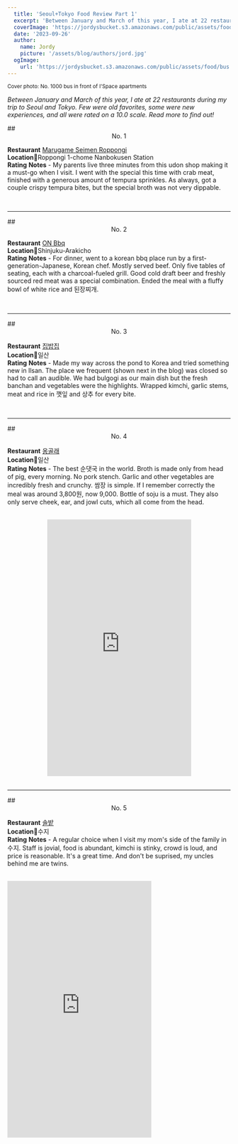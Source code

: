 ```yaml
---
  title: 'Seoul+Tokyo Food Review Part 1'
  excerpt: 'Between January and March of this year, I ate at 22 restaurants during my trip to Seoul and Tokyo. Few were old favorites, some were new experiences, and all were rated on a 10.0 scale. Read more to find out!'
  coverImage: 'https://jordysbucket.s3.amazonaws.com/public/assets/food/bus.jpeg'
  date: '2023-09-26'
  author: 
    name: Jordy
    picture: '/assets/blog/authors/jord.jpg'
  ogImage:
    url: 'https://jordysbucket.s3.amazonaws.com/public/assets/food/bus.jpeg'
---
```




<small>Cover photo: No. 1000 bus in front of I'Space apartments</small>

_Between January and March of this year, I ate at 22 restaurants during my trip to Seoul and Tokyo. Few were old favorites, some were new experiences, and all were rated on a 10.0 scale. Read more to find out!_

<a name="1" />
## <center>No. 1</center>

**Restaurant** <u>Marugame Seimen Roppongi</u>\
**Location**📍Roppongi 1-chome Nanbokusen Station\
**Rating** 
<ProgressBar valuePercentage={82} />
**Notes** - My parents live three minutes from this udon shop making it a must-go when I visit. I went with the special this time with crab meat, finished with a generous amount of tempura sprinkles. As always, got a couple crispy tempura bites, but the special broth was not very dippable.

<center>
  <PhotoGallery slides={udonPhotos} />
</center>
<br />
<hr />

<a name="2" />
## <center>No. 2</center>

**Restaurant** <u>ON Bbq</u>\
**Location**📍Shinjuku-Arakicho\
**Rating** 
<ProgressBar valuePercentage={76} />
**Notes** - For dinner, went to a korean bbq place run by a first-generation-Japanese, Korean chef. Mostly served beef. Only five tables of seating, each with a charcoal-fueled grill. Good cold draft beer and freshly sourced red meat was a special combination. Ended the meal with a fluffy bowl of white rice and 된장찌개.

<center>
  <PhotoGallery slides={onBbqPhotos} />
</center>
<br />
<hr />

<a name="3" />
## <center>No. 3</center>

**Restaurant** <u>집밥집</u>\
**Location**📍일산\
**Rating** 
<ProgressBar valuePercentage={73} />
**Notes** - Made my way across the pond to Korea and tried something new in Ilsan. The place we frequent (shown next in the blog) was closed so had to call an audible. We had bulgogi as our main dish but the fresh banchan and vegetables were the highlights. Wrapped kimchi, garlic stems, meat and rice in 깻잎 and 상추 for every bite.

<center>
  <PhotoGallery slides={jibPhotos} />
</center>
<br />
<hr />

<a name="4" />
## <center>No. 4</center>

**Restaurant** <u>옹골래</u>\
**Location**📍일산\
**Rating** 
<ProgressBar valuePercentage={90} />
**Notes** - The best 순댓국 in the world. Broth is made only from head of pig, every morning. No pork stench. Garlic and other vegetables are incredibly fresh and crunchy. 쌈장 is simple. If I remember correctly the meal was around 3,800원, now 9,000. Bottle of soju is a must. They also only serve cheek, ear, and jowl cuts, which all come from the head.   

<center>
  <PhotoGallery slides={ongPhotos} />
</center>
<br />
<center>
  <iframe
    width="325"
    height="578"
    src="https://www.youtube.com/embed/mhFZE_u9TOA"
    title="Ongolne"
    frameborder="0"
    allow="accelerometer; clipboard-write; encrypted-media; gyroscope; picture-in-picture; web-share"
    allowfullscreen
  ></iframe>
</center>
<br />
<hr />

<a name="5" />
## <center>No. 5</center>

**Restaurant** <u>솔밭</u>\
**Location**📍수지\
**Rating** 
<ProgressBar valuePercentage={81} />
**Notes** - A regular choice when I visit my mom's side of the family in 수지. Staff is jovial, food is abundant, kimchi is stinky, crowd is loud, and price is reasonable. It's a great time. And don't be suprised, my uncles behind me are twins. 

<center>
  <PhotoGallery slides={sotPhotos} />
</center>
<br />
  <iframe
    width="325"
    height="578"
    src="https://www.youtube.com/embed/AIKsNIDyWZg"
    title="Solbat"
    frameborder="0"
    allow="accelerometer; clipboard-write; encrypted-media; gyroscope; picture-in-picture; web-share"
    allowfullscreen
    />
<br />
<hr />

<a name="6" />
## <center>No. 6</center>

**Restaurant** <u>구들장 불곱창</u>\
**Location**📍인덕원\
**Rating** 
<ProgressBar valuePercentage={82} />
**Notes** - Hole in the wall. Orders come with marinated 곱창 and 대창 with plenty of 부추 marinated in sweet and spicy soy sauce. Whole thing is put on the grill and flambéd with soju! We had to get up and step back from the burst of the flame. Rice fried at the end. Left in a coat of grease.  

<center>
  <PhotoGallery slides={gudeljangPhotos} />
</center>
<br />
<hr />

<a name="7" />
## <center>No. 7</center>

**Restaurant** <u>대도식당</u>\
**Location**📍상성동\
**Rating** 
<ProgressBar valuePercentage={85} />
**Notes** - Authentic Korean barbeque experience. Only one cut of the cow on the menu. Other cuts available off menu. High quality Korean cow beef. An old establishment. No marinate, straightforward; an exemplary korean bbq restaurant. 

<center>
  <PhotoGallery slides={daedoPhotos} />
</center>
<br />
<hr />

<a name="8" />
## <center>No. 8</center>

**Restaurant** <u>김치찌개집</u>\
**Location**📍일산\
**Rating** 
<ProgressBar valuePercentage={71} />
**Notes** - Specializes in 김치찌개 that's served with 돼지고기. It's difficult to mess up a stew like 김치찌개 but it's also not easy to make it stand out. Good meal. 

<center>
  <PhotoGallery slides={kimchiPhotos} />
</center>
<br />
<hr />

<a name="9" />
## <center>No. 9</center>

**Restaurant** <u>평양냉면</u>\
**Location**📍일산\
**Rating** 
<ProgressBar valuePercentage={76} />
**Notes** - Grandfather enjoys and frequents this place so much so that a tv show crew that happened to be taping a feature on the restaurant put him in an interview that made it to TV! Backstory is that the current owner's mother escaped North Korea and started a business selling 평양냉면. Noodles are bouncy, soup is not ice cold as 냉면s tend to be, and flavor is clean and mild. Bulgogi is prepared raw and cooked on a live fire, and is also mild in flavor. Bright red house kimchi packs a lot of flavor. Meat in the 갈비탕 is tender and juicy. The meat in the 소고기 and 돼지고기 수육 are well sourced but also mild in flavor. Thinking about it now, I should've been heavily dipping the main dishes in the table sauces and having them with the strong 반찬 to maximize flavor. 

<center>
  <PhotoGallery slides={pyongPhotos} />
</center>
<br />
<hr />

<a name="10" />
## <center>No. 10</center>

**Restaurant** <u>화경</u>\
**Location**📍수지\
**Rating** 
<ProgressBar valuePercentage={74} />
**Notes** - 짜장면.. Good.

<center>
  <PhotoGallery slides={hwagyungPhotos} />
</center>
<br />
<hr />

<a name="11" />
## <center>No. 11</center>

**Restaurant** <u>Ivy Place</u>\
**Location**📍Daikanyama T-site\
**Rating** 
<ProgressBar valuePercentage={79} />
**Notes** - At the center of a new outdoor shopping area that screams "This is a terrace!" is this restaurant with a surprisingly extensive menu. Calamari is fried using japanese tempura-frying technique. Despite the high price tag, it gets a near 8.0 score because my belief is that the calamari is a good representation of a restuarant<sup>[1](#footnotes)</sup>. 

<center>
  <PhotoGallery slides={ivyPhotos} />
</center>
<br />
<hr />

<a name="12" />
## <center>No. 12</center>

**Restaurant** <u>Midori Sushi</u>\
**Location**📍Akasaka\
**Rating** 
<ProgressBar valuePercentage={76} />
**Notes** - I am spoiled by the good sushi in Japan because this place is really good but still gets only a mid-7 score. Sat at the table, not the bar, and ordered preset items. Yellowtail, squid, shirako, and tuna are best of the bunch. And of course draft beer-- kanpai!

<center>
  <PhotoGallery slides={midoriPhotos} />
</center>
<br />
<hr />

<a name="13" />
## <center>No. 13</center>

**Restaurant** <u>Umu</u>\
**Location**📍Nishiazabu\
**Rating** 
<ProgressBar valuePercentage={69} />
**Notes** - The old man splurged for high-end itamae sushi to celebrate the missus' birthday and I tagged along. 30,000 yen per person, it is an indulgent experience where all you have to do is bring chopsticks up from the plate to your mouth, and lift then tilt glasses of beverage for a sip every so often as, repeatedly, a plate is cleared and replaced by a succeeding one, atop which stand hand-crafted pieces of edible creations. Having said that, if I had to foot a price tag of 30,000 yen, things could get a little harder to swallow. I think that my preferred sushi experience is one that is majoritively sashimi and nigiri with less pickled dishes. Happy birthday 엄마!

<center>
  <iframe
    width="325"
    height="578"
    src="https://www.youtube.com/embed/l4EBmDTK6Ck"
    title="Umu"
    frameborder="0"
    allow="accelerometer; clipboard-write; encrypted-media; gyroscope; picture-in-picture; web-share"
    allowfullscreen
    />
</center>
<br />
<hr />

Check back for part two!  

<a name="footnotes" />
### Footnotes
<small>
<sup>1</sup>The basic theory is that if a restaurant serves fresh calamari that is good, then it would mean that the kitchen is properly handling fresh squid on a daily basis, which requires a clean and organized kitchen. Ergo, if you serve good fresh calamari, then you have a clean and organized kitchen.  

</small>